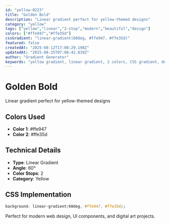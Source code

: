 ```yaml
---
id: "yellow-0223"
title: "Golden Bold"
description: "Linear gradient perfect for yellow-themed designs"
category: "yellow"
tags: ["yellow","linear","2-stop","modern","beautiful","design"]
colors: ["#ffe947","#ffe35d"]
cssGradient: "linear-gradient(60deg, #ffe947, #ffe35d)"
featured: false
createdAt: "2025-08-12T17:08:29.198Z"
updatedAt: "2025-08-25T07:08:42.839Z"
author: "Gradient Generator"
keywords: "yellow gradient, linear gradient, 2 colors, CSS gradient, design, #ffe947, #ffe35d"
---
```


# Golden Bold

Linear gradient perfect for yellow-themed designs

## Colors Used
- **Color 1**: #ffe947
- **Color 2**: #ffe35d

## Technical Details
- **Type**: Linear Gradient
- **Angle**: 60°
- **Color Stops**: 2
- **Category**: Yellow

## CSS Implementation
```css
background: linear-gradient(60deg, #ffe947, #ffe35d);
```

Perfect for modern web design, UI components, and digital art projects.
